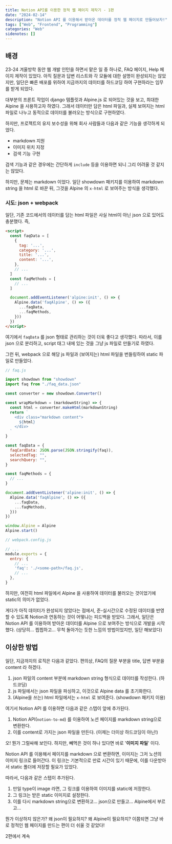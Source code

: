 ```yaml
---
title: Notion API를 이용한 정적 웹 페이지 제작기 - 1편
date: "2024-02-14"
description: "Notion API 를 이용해서 받아온 데이터를 정적 웹 페이지로 만들어보자!"
tags: ["Web", "Frontend", "Programming"]
categories: "Web"
sidenotes: []
---
```


## 배경

23-24 겨울방학 동안 웹 개발 인턴을 하면서 맡은 일 중 하나로, FAQ 페이지, Help 페이지 제작이 있었다.
아직 질문과 답변 리스트와 각 모듈에 대한 설명이 완성되지는 않았지만, 
일단은 빠른 배포를 위하여 지금까지의 데이터를 하드코딩 하여 구현하라는 임무를 받게 되었다.

대부분의 프론트 작업이 django 템플릿과 Alpine.js 로 되어있는 것을 보고, 최대한 Alpine 을 사용하고자 하였다.
그래서 데이터만 담은 html 파일과, 실제 보여지는 html 파일로 나누고 동적으로 데이터를 불러오는 방식으로 구현하였다.

하지만, 프로젝트의 유지 보수성을 위해 회사 사람들과 다음과 같은 기능을 생각하게 되었다.

- markdown 지원
- 이미지 위치 지정
- 검색 기능 구현

검색 기능과 같은 경우에는 간단하게 `include` 등을 이용하면 되니 그리 어려울 것 같지는 않았다.

하지만, 문제는 markdown 이었다. 
일단 showdown 패키지를 이용하여 markdown string 을 html 로 바꾼 뒤, 그것을 Alpine 의 `x-html` 로 보여주는 방식을 생각했다.

### 시도: json + webpack

일단, 기존 코드에서의 데이터를 담는 html 파일은 사실 html이 아닌 json 으로 있어도 충분했다. 즉,

```html
<script>
  const faqData = [
    {
      tag: '...',
      category: '...',
      title: '...',
      content: '...',
    },
    // ...
  ]
  const faqMethods = [
    // ...
  ]

  document.addEventListener('alpine:init', () => {
    Alpine.data('faqAlpine', () => ({
      ...faqData,
      ...faqMethods,
    }))
  })
</script>
```

여기에서 `faqData` 를 json 형태로 관리하는 것이 더욱 좋다고 생각했다. 
따라서, 이를 json 으로 분리하고, script 태그 내에 있는 것을 그냥 js 파일로 만들기로 하였다.

그런 뒤, webpack 으로 해당 js 파일과 (보여지는) html 파일을 번들링하여 static 파일로 만들었다.

```js
// faq.js

import showdown from "showdown"
import faq from "./faq_data.json"

const converter = new showdown.Converter()

const wrapMarkdown = (markdownString) => {
  const html = converter.makeHtml(markdownString)
  return `
    <div class="markdown content">
      ${html}
    </div>
  `
}

const faqData = {
  faqCardData: JSON.parse(JSON.stringify(faq)),
  selectedTag: "",
  searchQuery: "",
}

const faqMethods = {
  // ...
}

document.addEventListener('alpine:init', () => {  
  Alpine.data('faqAlpine', () => ({
    ...faqData,
    ...faqMethods,
  }))
})

window.Alpine = Alpine
Alpine.start()
```

```js
// webpack.config.js

// ...
module.exports = {
  entry: {
    // ...
    'faq': './<some-path>/faq.js',
    // ...
  },
}
```

하지만, 여전히 html 파일에서 Alpine 을 사용하여 데이터를 불러오는 것이었기에 static의 의미가 없었다.

게다가 아직 데이터가 완성되지 않았다는 점에서, 준-실시간으로 수정된 데이터를 반영할 수 있도록 Notion과 연동하는 것이 어떻냐는 피드백을 받았다.
그래서, 일단은 Notion API 를 이용하여 받아온 데이터를 Alpine 으로 보여주는 방식으로 개발을 시작했다. 
(상당히... 찝찝하고... 무척 돌아가는 듯한 느낌의 방법이었지만, 일단 해보았다)

## 이상한 방법 

일단, 지금까지의 로직은 다음과 같았다. 편의상, FAQ의 질문 부분을 title, 답변 부분을 content 라 하겠다.

1. json 파일의 content 부분에 markdown string 형식으로 데이터를 작성한다. (하드코딩)
1. js 파일에서는 json 파일을 파싱하고, 이것으로 Alpine data 를 초기화한다.
1. (Alpine을 쓰는) html 파일에서는 `x-html` 로 보여준다. (showdown 패키지 이용)

여기서 Notion API 를 이용하면 다음과 같은 스텝이 앞에 추가된다.

1. Notion API(`notion-to-md`) 를 이용하여 노션 페이지를 markdown string으로 변환한다.
1. 이를 content로 가지는 json 파일을 만든다. (이제는 더이상 하드코딩이 아닌!)

오! 뭔가 그럴싸해 보인다. 하지만, 빼먹은 것이 하나 있다면 바로 '**이미지 파일**' 이다.

Notion API 를 이용해서 페이지를 markdown 으로 변환하면, 이미지는 그저 노션의 이미지 링크로 들어간다. 
이 링크는 기본적으로 만료 시간이 있기 때문에, 이를 다운받아서 static 폴더에 저장할 필요가 있었다.

따라서, 다음과 같은 스텝이 추가된다.

1. 만일 type이 image 라면, 그 링크를 이용하여 이미지를 static에 저장한다.
2. 그 링크는 받은 static 이미지로 설정한다.
3. 이를 다시 markdown string으로 변환하고... json으로 만들고... Alpine에서 부르고...

뭔가 이상하지 않은가? 왜 json이 필요하지? 왜 Alpine이 필요하지?
이쯤되면 그냥 바로 정적인 웹 페이지를 만드는 편이 더 쉬울 것 같았다!

2편에서 계속